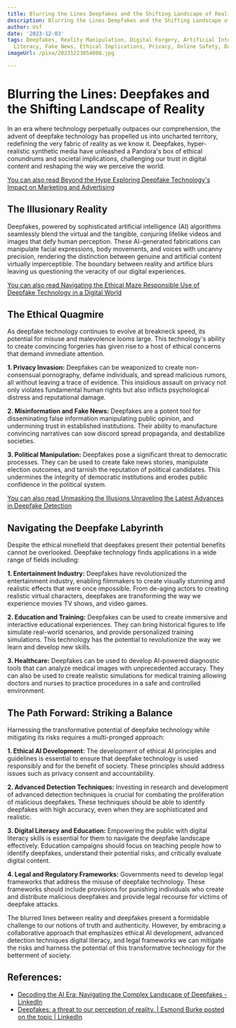 ```yaml
---
title: Blurring the Lines Deepfakes and the Shifting Landscape of Reality
description: Blurring the Lines Deepfakes and the Shifting Landscape of Reality
author: Usf
date: '2023-12-03'
tags: Deepfakes, Reality Manipulation, Digital Forgery, Artificial Intelligence, Media
  Literacy, Fake News, Ethical Implications, Privacy, Online Safety, Data Manipulation
imageUrl: /pixa/20231223054808.jpg

---
```

# Blurring the Lines: Deepfakes and the Shifting Landscape of  Reality

In an  era where technology  perpetually outpaces our comprehension, the advent of deepfake technology has propelled us into  uncharted territory, redefining the very fabric of reality  as we know it. Deepfakes, hyper-realistic synthetic media have unleashed a Pandora's box of ethical  conundrums and societal implications, challenging our  trust in digital  content and reshaping the way we perceive the world.

[You can also read Beyond the Hype Exploring Deepfake Technology's Impact on Marketing and  Advertising](Beyond%20the%20Hype%20Exploring%20Deepfake%20Technology%27s%20Impact%20on%20Marketing%20and%20Advertising)


## The Illusionary Reality

Deepfakes,  powered by sophisticated artificial intelligence (AI) algorithms seamlessly blend the virtual and the tangible, conjuring lifelike videos and images that defy human perception. These AI-generated fabrications can manipulate facial expressions, body movements, and voices with uncanny precision, rendering the distinction between genuine and artificial content  virtually imperceptible. The boundary between reality and artifice blurs leaving us questioning the veracity of our digital experiences.

[You can also read Navigating the Ethical Maze Responsible  Use of Deepfake Technology in a Digital World](Navigating%20the%20Ethical%20Maze%20Responsible%20Use%20of%20Deepfake%20Technology%20in%20a%20Digital%20World)


## The Ethical Quagmire

As deepfake technology continues to  evolve at breakneck speed,  its potential  for misuse and malevolence looms large. This technology's ability to create convincing forgeries has given rise to a host of ethical concerns that  demand immediate attention.

**1. Privacy Invasion:** Deepfakes can be weaponized to  create non-consensual pornography, defame individuals, and spread  malicious  rumors, all without leaving a trace of evidence. This insidious  assault on privacy not only  violates fundamental human rights but also inflicts  psychological distress  and reputational damage.

**2. Misinformation and Fake News:** Deepfakes are a potent tool for disseminating false information  manipulating public opinion, and undermining trust in established institutions. Their ability to manufacture convincing  narratives can sow discord spread propaganda, and destabilize societies.

**3. Political Manipulation:** Deepfakes pose a significant threat to democratic processes. They can be used to create  fake news stories, manipulate election  outcomes, and tarnish the  reputation of political candidates. This undermines the integrity of democratic institutions and erodes public confidence in the political system.

[You can also read Unmasking the Illusions Unraveling the Latest Advances  in Deepfake Detection](Unmasking%20the%20Illusions%20Unraveling%20the%20Latest%20Advances%20in%20Deepfake%20Detection)


## Navigating the Deepfake Labyrinth

Despite the ethical minefield that deepfakes present their potential  benefits cannot be  overlooked.  Deepfake technology finds applications in a wide range of fields including:

**1. Entertainment Industry:** Deepfakes have  revolutionized the entertainment industry, enabling  filmmakers to create visually stunning and  realistic  effects  that were once impossible. From de-aging actors to creating realistic virtual characters, deepfakes are transforming the way  we experience movies TV shows, and video games.

**2. Education and Training:** Deepfakes  can be used to create immersive and interactive educational experiences. They can bring historical figures  to life simulate  real-world scenarios, and provide personalized training simulations. This technology has the potential to revolutionize the way we learn and develop new skills.

**3.  Healthcare:** Deepfakes can  be used to develop AI-powered diagnostic tools that can analyze medical images with unprecedented accuracy. They can also  be used to create realistic simulations for medical training allowing doctors and nurses to  practice procedures in  a safe and controlled environment.

## The Path Forward: Striking a Balance

Harnessing the transformative potential of deepfake technology while mitigating its risks requires a multi-pronged approach:

**1. Ethical AI Development:** The development of ethical  AI principles  and  guidelines is essential to ensure that deepfake technology is used responsibly and for the  benefit of  society. These principles should address issues  such as privacy consent and accountability.

**2. Advanced Detection Techniques:** Investing in research and development of advanced detection techniques is crucial for combating the proliferation of  malicious deepfakes. These techniques should  be able to identify  deepfakes with high accuracy, even when they are sophisticated and  realistic.

**3. Digital Literacy and Education:** Empowering  the  public with digital literacy skills is essential for  them to navigate the deepfake landscape effectively. Education campaigns should  focus on teaching  people how to identify  deepfakes, understand their potential risks, and critically evaluate digital content.

**4.  Legal  and Regulatory Frameworks:** Governments need to develop  legal  frameworks that address the misuse of deepfake technology. These  frameworks should include provisions for punishing individuals who create and distribute malicious deepfakes and provide legal recourse for victims of  deepfake attacks.

The blurred lines between reality and deepfakes  present a formidable challenge to our notions of truth and authenticity. However, by embracing a collaborative approach that emphasizes ethical AI development, advanced  detection techniques  digital literacy, and legal frameworks we can mitigate the risks  and harness the potential of this transformative technology for the betterment of society.

## References:
- [Decoding the AI Era: Navigating the Complex Landscape of Deepfakes - LinkedIn](https://www.linkedin.com/pulse/decoding-ai-era-navigating-complex-landscape-deepfakes-alok-nayak-r2p0c?trk=article-ssr-frontend-pulse_more-articles_related-content-card)
- [Deepfakes: a threat to our perception of reality. | Esmond Burke posted on the topic | LinkedIn](https://www.linkedin.com/posts/esmond-burke_deepfake-cyberawareness-security-activity-7132971960514318337-Tq7n)
